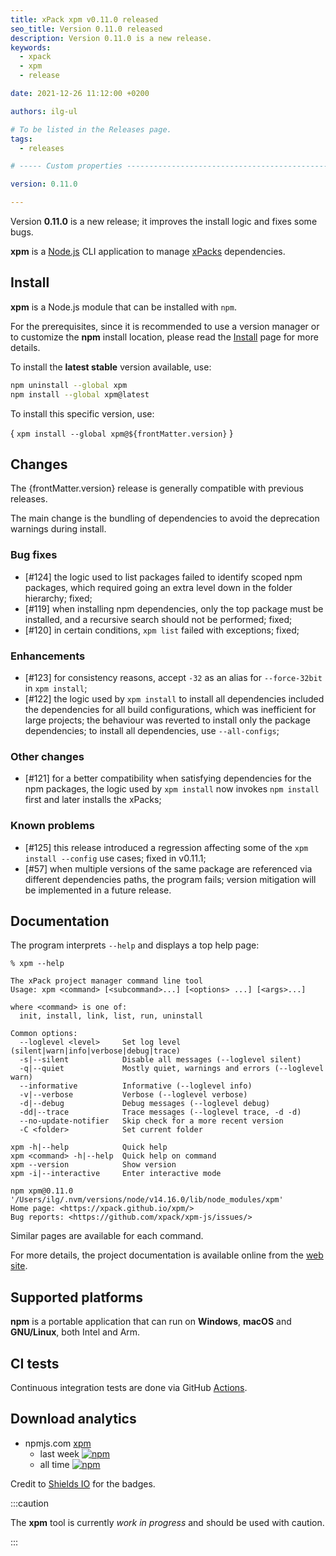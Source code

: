 ```yaml
---
title: xPack xpm v0.11.0 released
seo_title: Version 0.11.0 released
description: Version 0.11.0 is a new release.
keywords:
  - xpack
  - xpm
  - release

date: 2021-12-26 11:12:00 +0200

authors: ilg-ul

# To be listed in the Releases page.
tags:
  - releases

# ----- Custom properties -----------------------------------------------------

version: 0.11.0

---
```



Version **0.11.0** is a new release; it improves the install logic and fixes some bugs.

<!-- truncate -->

<PageMetadata title={frontMatter.seo_title} />

**xpm** is a
[Node.js](https://nodejs.org/en/) CLI
application to manage
[xPacks](https://xpack.github.io/intro/#but-what-are-xpacks) dependencies.

## Install

**xpm** is a Node.js module that can be installed with `npm`.

For the prerequisites, since it is recommended
to use a version manager or to customize the **npm** install location,
please read the
[Install](/docs/install/) page for more details.

To install the **latest stable** version available, use:

```sh
npm uninstall --global xpm
npm install --global xpm@latest
```

To install this specific version, use:

<CodeBlock language="sh"> {
`xpm install --global xpm@${frontMatter.version}`
} </CodeBlock>

## Changes

The {frontMatter.version} release
is generally compatible with previous releases.

The main change is the bundling of dependencies to avoid the deprecation
warnings during install.

### Bug fixes

- [#124] the logic used to list packages failed to identify scoped
  npm packages, which required going an extra level down in the folder
  hierarchy; fixed;
- [#119] when installing npm dependencies, only the top package must
  be installed, and a recursive search should not be performed; fixed;
- [#120] in certain conditions, `xpm list` failed with exceptions; fixed;

### Enhancements

- [#123] for consistency reasons, accept `-32` as an alias for `--force-32bit`
  in `xpm install`;
- [#122] the logic used by `xpm install` to install all dependencies included
  the dependencies for all build configurations, which was inefficient for
  large projects; the behaviour was reverted to install only the package
  dependencies; to install all dependencies, use `--all-configs`;

### Other changes

- [#121] for a better compatibility when satisfying dependencies for the
   npm packages, the logic used by
  `xpm install` now invokes `npm install` first and later installs the
  xPacks;

### Known problems

- [#125] this release introduced a regression affecting some of the
  `xpm install --config` use cases; fixed in v0.11.1;
- [#57] when multiple versions of the same package are referenced
  via different dependencies paths, the program fails; version
  mitigation will be implemented in a future release.

## Documentation

The program interprets `--help` and displays a top help page:

```console
% xpm --help

The xPack project manager command line tool
Usage: xpm <command> [<subcommand>...] [<options> ...] [<args>...]

where <command> is one of:
  init, install, link, list, run, uninstall

Common options:
  --loglevel <level>     Set log level (silent|warn|info|verbose|debug|trace)
  -s|--silent            Disable all messages (--loglevel silent)
  -q|--quiet             Mostly quiet, warnings and errors (--loglevel warn)
  --informative          Informative (--loglevel info)
  -v|--verbose           Verbose (--loglevel verbose)
  -d|--debug             Debug messages (--loglevel debug)
  -dd|--trace            Trace messages (--loglevel trace, -d -d)
  --no-update-notifier   Skip check for a more recent version
  -C <folder>            Set current folder

xpm -h|--help            Quick help
xpm <command> -h|--help  Quick help on command
xpm --version            Show version
xpm -i|--interactive     Enter interactive mode

npm xpm@0.11.0 '/Users/ilg/.nvm/versions/node/v14.16.0/lib/node_modules/xpm'
Home page: <https://xpack.github.io/xpm/>
Bug reports: <https://github.com/xpack/xpm-js/issues/>
```

Similar pages are available for each command.

For more details, the project documentation is available online from the
[web site](/).

## Supported platforms

**npm** is a portable application that can run on
**Windows**, **macOS** and **GNU/Linux**, both Intel and Arm.

## CI tests

Continuous integration tests are done via GitHub
[Actions](https://github.com/xpack/xpm-js/actions/).

## Download analytics

- npmjs.com [xpm](https://www.npmjs.com/package/xpm)
  - last week [![npm](https://img.shields.io/npm/dw/xpm.svg)](https://www.npmjs.com/package/xpm/)
  - all time [![npm](https://img.shields.io/npm/dt/xpm.svg)](https://www.npmjs.com/package/xpm/)

Credit to [Shields IO](https://shields.io) for the badges.

:::caution

The **xpm** tool is currently _work in progress_ and should be used with caution.

:::
